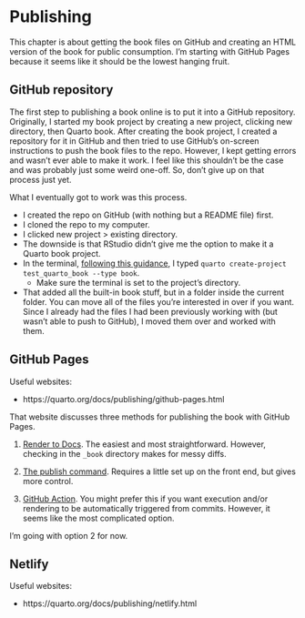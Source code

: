 # Publishing {#sec-publishing}

This chapter is about getting the book files on GitHub and creating an HTML version of the book for public consumption. I'm starting with GitHub Pages because it seems like it should be the lowest hanging fruit. 

## GitHub repository

The first step to publishing a book online is to put it into a GitHub repository. Originally, I started my book project by creating a new project, clicking new directory, then Quarto book. After creating the book project, I created a repository for it in GitHub and then tried to use GitHub's on-screen instructions to push the book files to the repo. However, I kept getting errors and wasn't ever able to make it work. I feel like this shouldn't be the case and was probably just some weird one-off. So, don't give up on that process just yet.

What I eventually got to work was this process.

- I created the repo on GitHub (with nothing but a README file) first.
- I cloned the repo to my computer. 
- I clicked new project > existing directory.
- The downside is that RStudio didn't give me the option to make it a Quarto book project.
- In the terminal, [following this guidance](https://quarto.org/docs/books/), I typed `quarto create-project test_quarto_book --type book`.
  - Make sure the terminal is set to the project's directory.
- That added all the built-in book stuff, but in a folder inside the current folder. You can move all of the files you're interested in over if you want. Since I already had the files I had been previously working with (but wasn't able to push to GitHub), I moved them over and worked with them.

## GitHub Pages

Useful websites:

- https://quarto.org/docs/publishing/github-pages.html

That website discusses three methods for publishing the book with GitHub Pages.

1. [Render to Docs](https://quarto.org/docs/publishing/github-pages.html#render-to-docs). The easiest and most straightforward. However, checking in the `_book` directory makes for messy diffs. 

2. [The publish command](https://quarto.org/docs/publishing/github-pages.html#publish-command). Requires a little set up on the front end, but gives more control. 

3. [GitHub Action](https://quarto.org/docs/publishing/github-pages.html#github-action). You might prefer this if you want execution and/or rendering to be automatically triggered from commits. However, it seems like the most complicated option.

I'm going with option 2 for now.

## Netlify

Useful websites:

- https://quarto.org/docs/publishing/netlify.html